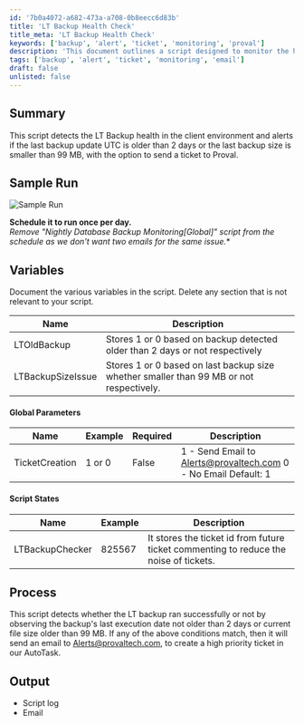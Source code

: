 ```yaml
---
id: '7b0a4072-a682-473a-a708-0b8eecc6d83b'
title: 'LT Backup Health Check'
title_meta: 'LT Backup Health Check'
keywords: ['backup', 'alert', 'ticket', 'monitoring', 'proval']
description: 'This document outlines a script designed to monitor the health of LT Backups in a client environment. It alerts users if the last backup update is older than 2 days or if the last backup size is smaller than 99 MB, with the capability to send a ticket to Proval for further action.'
tags: ['backup', 'alert', 'ticket', 'monitoring', 'email']
draft: false
unlisted: false
---
```

## Summary

This script detects the LT Backup health in the client environment and alerts if the last backup update UTC is older than 2 days or the last backup size is smaller than 99 MB, with the option to send a ticket to Proval.

## Sample Run

![Sample Run](../../../static/img/LT-backup-Health-Checkup/image_1.png)

**Schedule it to run once per day.**  
**Remove "Nightly Database Backup Monitoring*[Global]" script from the schedule as we don't want two emails for the same issue.**

## Variables

Document the various variables in the script. Delete any section that is not relevant to your script.

| Name              | Description                                                                                     |
|-------------------|-------------------------------------------------------------------------------------------------|
| LTOldBackup       | Stores 1 or 0 based on backup detected older than 2 days or not respectively                  |
| LTBackupSizeIssue | Stores 1 or 0 based on last backup size whether smaller than 99 MB or not respectively.       |

#### Global Parameters

| Name           | Example | Required | Description                                                                                   |
|----------------|---------|----------|-----------------------------------------------------------------------------------------------|
| TicketCreation  | 1 or 0 | False    | 1 - Send Email to [Alerts@provaltech.com](mailto:Alerts@provaltech.com)  0 - No Email  Default: 1 |

#### Script States

| Name             | Example  | Description                                                                                      |
|------------------|----------|--------------------------------------------------------------------------------------------------|
| LTBackupChecker   | 825567   | It stores the ticket id from future ticket commenting to reduce the noise of tickets.           |

## Process

This script detects whether the LT backup ran successfully or not by observing the backup's last execution date not older than 2 days or current file size older than 99 MB. If any of the above conditions match, then it will send an email to [Alerts@provaltech.com](mailto:Alerts@provaltech.com), to create a high priority ticket in our AutoTask.

## Output

- Script log
- Email











